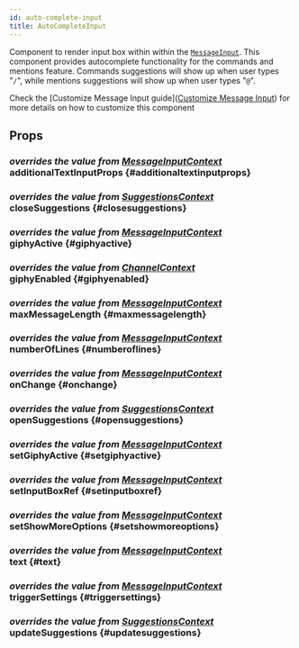 ```yaml
---
id: auto-complete-input
title: AutoCompleteInput
---
```







Component to render input box within within the [`MessageInput`](./message_input.mdx).
This component provides autocomplete functionality for the commands and mentions feature.
Commands suggestions will show up when user types "`/`", while mentions suggestions will show up when user types "`@`".

Check the [Customize Message Input guide]([Customize Message Input](../guides/message_input_customization.mdx)) for more details on how to customize this component

## Props

### <div class="label description">_overrides the value from [MessageInputContext](../contexts/message_input_context.mdx#additionaltextinputprops)_</div> additionalTextInputProps {#additionaltextinputprops}

<AdditionalTextInputProps />

### <div class="label description">_overrides the value from [SuggestionsContext](../contexts/suggestions_context.mdx#closesuggestions)_</div> closeSuggestions {#closesuggestions}

<CloseSuggestions />

### <div class="label description">_overrides the value from [MessageInputContext](../contexts/message_input_context.mdx#giphyactive)_</div> giphyActive {#giphyactive}

<GiphyActive />

### <div class="label description">_overrides the value from [ChannelContext](../contexts/channel_context.mdx#giphyenabled)_</div> giphyEnabled {#giphyenabled}

<GiphyEnabled />

### <div class="label description">_overrides the value from [MessageInputContext](../contexts/message_input_context.mdx#maxmessagelength)_</div> maxMessageLength {#maxmessagelength}

<MaxMessageLength />

### <div class="label description">_overrides the value from [MessageInputContext](../contexts/message_input_context.mdx#numberoflines)_</div> numberOfLines {#numberoflines}

<NumberOfLines />

### <div class="label description">_overrides the value from [MessageInputContext](../contexts/message_input_context.mdx#onchange)_</div> onChange {#onchange}

<OnChange />

### <div class="label description">_overrides the value from [SuggestionsContext](../contexts/suggestions_context.mdx#opensuggestions)_</div> openSuggestions {#opensuggestions}

<OpenSuggestions />

### <div class="label description">_overrides the value from [MessageInputContext](../contexts/message_input_context.mdx#setgiphyactive)_</div> setGiphyActive {#setgiphyactive}

<SetGiphyActive />

### <div class="label description">_overrides the value from [MessageInputContext](../contexts/message_input_context.mdx#setinputboxref)_</div> setInputBoxRef {#setinputboxref}

<SetInputBoxRef />

### <div class="label description">_overrides the value from [MessageInputContext](../contexts/message_input_context.mdx#setshowmoreoptions)_</div> setShowMoreOptions {#setshowmoreoptions}

<SetShowMoreOptions />

### <div class="label description">_overrides the value from [MessageInputContext](../contexts/message_input_context.mdx#text)_</div> text {#text}

<Text />

### <div class="label description">_overrides the value from [MessageInputContext](../contexts/message_input_context.mdx#triggersettings)_</div> triggerSettings {#triggersettings}

<TriggerSettings />

### <div class="label description">_overrides the value from [SuggestionsContext](../contexts/suggestions_context.mdx#updatesuggestions)_</div> updateSuggestions {#updatesuggestions}

<UpdateSuggestions />